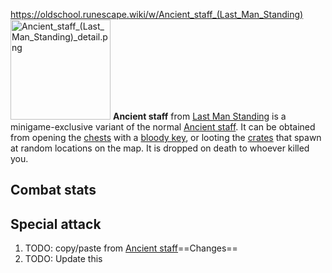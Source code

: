 https://oldschool.runescape.wiki/w/Ancient_staff_(Last_Man_Standing)
{{Infobox Item
|name = Ancient staff
|image = [[File:Ancient staff (Last Man Standing).png]]
|release = [[4 August]] [[2016]]
|update = Last Man Standing Beta and Splashing Restrictions  # TODO: Update this
|members = No
|quest = No
|tradeable = No
|placeholder = No
|equipable = Yes
|stackable = No
|noteable = Yes
|options = Wield, Drop   # TODO: Update this
|examine = A magical staff of ancient origin...
|value = 40
|alchable = No
|weight = 2.267
|id = 20431
}}
[[File:Ancient staff (Last Man Standing) detail.png|160px|left]]
'''Ancient staff''' from [[Last Man Standing]] is a minigame-exclusive variant of the normal [[Ancient staff]]. It can be obtained from opening the [[Chest (Last Man Standing)|chests]] with a [[bloody key]], or looting the [[Crate (Last Man Standing)|crates]] that spawn at random locations on the map. It is dropped on death to whoever killed you.

==Combat stats==
{{Infobox Bonuses
|astab = 10
|aslash = -1
|acrush = 40
|amagic = 15
|arange = 0
|dstab = 2
|dslash = 3
|dcrush = 1
|dmagic = 15
|drange = 0
|str = 50
|rstr = 0
|mdmg = 0
|prayer = -1
|slot = weapon
|speed = 4
|attackrange = staff
|combatstyle = staff
|image = [[File:Ancient staff equipped male.png|160px]]
|altimage = [[File:Ancient staff equipped female.png|160px]]
}}

{{CombatStyles|staff|speed=4|attackrange=staff}}

==Special attack==
# TODO: copy/paste from [[Ancient staff]]==Changes==
# TODO: Update this
{{Subject changes header}}
{{Subject changes
|date = 4 August 2016
|update = Last Man Standing
|change = The item was made fully available with the release of Last Man Standing.
}}
{{Subject changes footer}}

{{Last Man Standing In-game Items}}